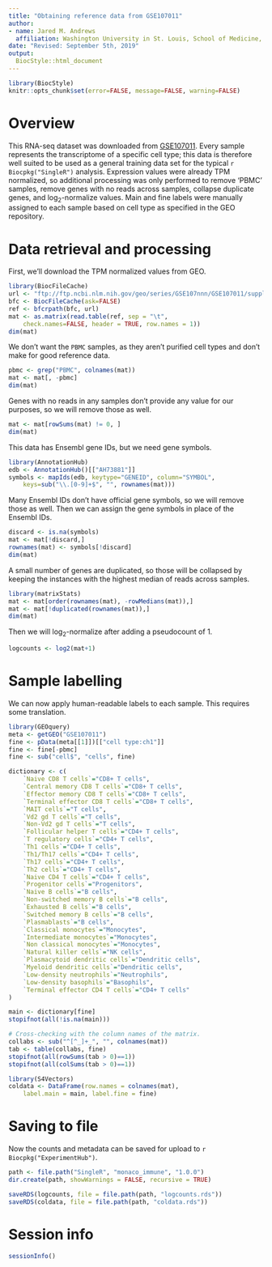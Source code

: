 ```yaml
---
title: "Obtaining reference data from GSE107011"
author: 
- name: Jared M. Andrews
  affiliation: Washington University in St. Louis, School of Medicine, St. Louis, MO, USA
date: "Revised: September 5th, 2019"
output: 
  BiocStyle::html_document
---
```


```r
library(BiocStyle)
knitr::opts_chunk$set(error=FALSE, message=FALSE, warning=FALSE)
```

# Overview

This RNA-seq dataset was downloaded from [GSE107011](https://www.ncbi.nlm.nih.gov/geo/query/acc.cgi?acc=GSE107011).
Every sample represents the transcriptome of a specific cell type; this data is therefore well suited to be used as a general training data set for the typical `r Biocpkg("SingleR")` analysis.
Expression values were already TPM normalized, so additional processing was only performed to remove 'PBMC' samples, remove genes with no reads across samples, collapse duplicate genes, and log~2~-normalize values.
Main and fine labels were manually assigned to each sample based on cell type as specified in the GEO repository.

# Data retrieval and processing

First, we'll download the TPM normalized values from GEO.

```r
library(BiocFileCache)
url <- "ftp://ftp.ncbi.nlm.nih.gov/geo/series/GSE107nnn/GSE107011/suppl/GSE107011_Processed_data_TPM.txt.gz"
bfc <- BiocFileCache(ask=FALSE)
ref <- bfcrpath(bfc, url)
mat <- as.matrix(read.table(ref, sep = "\t", 
    check.names=FALSE, header = TRUE, row.names = 1))
dim(mat)
```

We don't want the `PBMC` samples, as they aren't purified cell types and don't make for good reference data.

```r
pbmc <- grep("PBMC", colnames(mat))
mat <- mat[, -pbmc]
dim(mat)
```

Genes with no reads in any samples don't provide any value for our purposes, so we will remove those as well.

```r
mat <- mat[rowSums(mat) != 0, ]
dim(mat)
```

This data has Ensembl gene IDs, but we need gene symbols.

```r
library(AnnotationHub)
edb <- AnnotationHub()[["AH73881"]]
symbols <- mapIds(edb, keytype="GENEID", column="SYMBOL",
    keys=sub("\\.[0-9]+$", "", rownames(mat)))
```

Many Ensembl IDs don't have official gene symbols, so we will remove those as well.
Then we can assign the gene symbols in place of the Ensembl IDs.

```r
discard <- is.na(symbols)
mat <- mat[!discard,]
rownames(mat) <- symbols[!discard]
dim(mat)
```

A small number of genes are duplicated, so those will be collapsed by keeping the instances with the highest median of reads across samples.

```r
library(matrixStats)
mat <- mat[order(rownames(mat), -rowMedians(mat)),]
mat <- mat[!duplicated(rownames(mat)),]
dim(mat)
```

Then we will log~2~-normalize after adding a pseudocount of 1.

```r
logcounts <- log2(mat+1)
```

# Sample labelling

We can now apply human-readable labels to each sample.
This requires some translation.

```r
library(GEOquery)
meta <- getGEO("GSE107011")
fine <- pData(meta[[1]])[["cell type:ch1"]]
fine <- fine[-pbmc]
fine <- sub("cell$", "cells", fine)

dictionary <- c(
	`Naive CD8 T cells`="CD8+ T cells",
	`Central memory CD8 T cells`="CD8+ T cells",
	`Effector memory CD8 T cells`="CD8+ T cells",
	`Terminal effector CD8 T cells`="CD8+ T cells",
	`MAIT cells`="T cells",
	`Vd2 gd T cells`="T cells",
	`Non-Vd2 gd T cells`="T cells",
	`Follicular helper T cells`="CD4+ T cells",
	`T regulatory cells`="CD4+ T cells",
	`Th1 cells`="CD4+ T cells",
	`Th1/Th17 cells`="CD4+ T cells",
	`Th17 cells`="CD4+ T cells",
	`Th2 cells`="CD4+ T cells",
	`Naive CD4 T cells`="CD4+ T cells",
	`Progenitor cells`="Progenitors",
	`Naive B cells`="B cells",
	`Non-switched memory B cells`="B cells",
	`Exhausted B cells`="B cells",
	`Switched memory B cells`="B cells",
	`Plasmablasts`="B cells",
	`Classical monocytes`="Monocytes",
	`Intermediate monocytes`="Monocytes",
	`Non classical monocytes`="Monocytes",
	`Natural killer cells`="NK cells",
	`Plasmacytoid dendritic cells`="Dendritic cells",
	`Myeloid dendritic cells`="Dendritic cells",
	`Low-density neutrophils`="Neutrophils",
	`Low-density basophils`="Basophils",
	`Terminal effector CD4 T cells`="CD4+ T cells"
)

main <- dictionary[fine]
stopifnot(all(!is.na(main)))

# Cross-checking with the column names of the matrix.
collabs <- sub("^[^_]+_", "", colnames(mat))
tab <- table(collabs, fine)
stopifnot(all(rowSums(tab > 0)==1))
stopifnot(all(colSums(tab > 0)==1))

library(S4Vectors)
coldata <- DataFrame(row.names = colnames(mat),
    label.main = main, label.fine = fine)
```

# Saving to file

Now the counts and metadata can be saved for upload to `r Biocpkg("ExperimentHub")`.

```r
path <- file.path("SingleR", "monaco_immune", "1.0.0")
dir.create(path, showWarnings = FALSE, recursive = TRUE)

saveRDS(logcounts, file = file.path(path, "logcounts.rds"))
saveRDS(coldata, file = file.path(path, "coldata.rds"))
```

# Session info

```r
sessionInfo()
```
